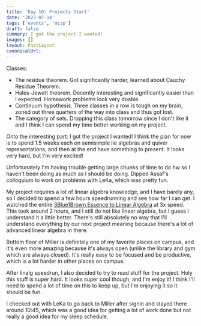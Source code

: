 ```yaml
---
title: 'Day 10: Projects Start'
date: '2022-07-14'
tags: ['events', 'mcsp']
draft: false
summary: I got the project I wanted!
images: []
layout: PostLayout
canonicalUrl:
---
```


Classes:

- The residue theorem. Got significantly harder, learned about Cauchy Residue Theorem.
- Hales-Jewett theorem. Decently interesting and significantly easier than I expected. Homework problems look very doable.
- Continuum hypothesis. Three classes in a row is tough on my brain, zoned out three quarters of the way into class and thus got lost.
- The category of sets. Dropping this class tomorrow since I don't like it and I think I can spend my time better working on my project.

Onto the interesting part: I got the project I wanted! I think the plan for now is to spend 1.5 weeks each on semisimple lie algebras and quiver representations, and then at the end have something to present. It looks very hard, but I'm very excited!

Unfortunately I'm having trouble getting large chunks of time to do hw so I haven't been doing as much as I should be doing. Dipped Assaf's colloquium to work on problems with LeKa, which was pretty fun.

My project requires a lot of linear algebra knowledge, and I have barely any, so I decided to spend a few hours speedrunning and see how far I can get. I watched the entire [3Blue1Brown Essence to Linear Algebra](https://www.youtube.com/watch?v=kjBOesZCoqc&list=PL0-GT3co4r2y2YErbmuJw2L5tW4Ew2O5B) at 3x speed. This took around 2 hours, and I still do not like linear algebra, but I guess I understand it a little better. There's still absolutely no way that I'll understand everything by our next project meaning because there's a lot of advanced linear algebra in there.

Bottom floor of Miller is definitely one of my favorite places on campus, and it's even more amazing because it's always open (unlike the library and gym which are always closed). It's really easy to be focused and be productive, which is a lot harder in other places on campus.

After linalg speedrun, I also decided to try to read stuff for the project. Holy this stuff is super hard. It looks super cool though, and I'm enjoy it! I think I'll need to spend a lot of time on this to keep up, but I'm enjoying it so it should be fun.

I checked out with LeKa to go back to Miller after signin and stayed there around 10:45, which was a good idea for getting a lot of work done but not really a good idea for my sleep schedule.
